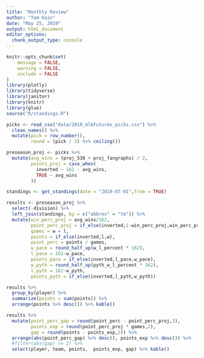 ```yaml
---
title: "Monthly Review"
author: "Tom Kain"
date: "May 25, 2019"
output: html_document
editor_options: 
  chunk_output_type: console
---
```


```r
knitr::opts_chunk$set(
	message = FALSE,
	warning = FALSE,
	include = FALSE
)
library(plotly)
library(tidyverse)
library(janitor)
library(knitr)
library(glue)
source("R/standings.R")
```

```r
picks <- read_csv("data/2019_mlbFutures_picks.csv") %>% 
  clean_names() %>% 
  mutate(pick = row_number(),
         round = (pick / 3) %>% ceiling())

preseason_proj <- picks %>%
  mutate(avg_wins = (proj_538 + proj_fangraphs) / 2,
         points_proj = case_when(
           inverted ~ 162 - avg_wins,
           TRUE ~ avg_wins
         ))

standings <- get_standings(date = "2019-07-01",from = TRUE)
```

```r
results <- preseason_proj %>% 
  select(-division) %>% 
  left_join(standings, by = c("abbrev" = "tm")) %>% 
  mutate(win_perc_proj = avg_wins/162,
         point_perc_proj = if_else(inverted,1-win_perc_proj,win_perc_proj),
         games = w + l,
         points = if_else(inverted,l,w),
         point_perc = points / games,
         w_pace = round_half_up(w_l_percent * 162),
         l_pace = 162-w_pace,
         points_pace = if_else(inverted,l_pace,w_pace),
         w_pyth = round_half_up(pyth_w_l_percent * 162),
         l_pyth = 162-w_pyth,
         points_pyth = if_else(inverted,l_pyth,w_pyth))

results %>% 
  group_by(player) %>% 
  summarize(points = sum(points)) %>% 
  arrange(points %>% desc()) %>% kable()

results %>% 
  mutate(point_perc_gap = round(point_perc - point_perc_proj,3),
         points_exp = round(point_perc_proj * games,2),
         gap = round(points - points_exp,2)) %>% 
  arrange(abs(point_perc_gap) %>% desc(), points_exp %>% desc()) %>% 
  #filter(abs(gap) >= 2) %>% 
  select(player, team, points,  points_exp, gap) %>% kable()
```